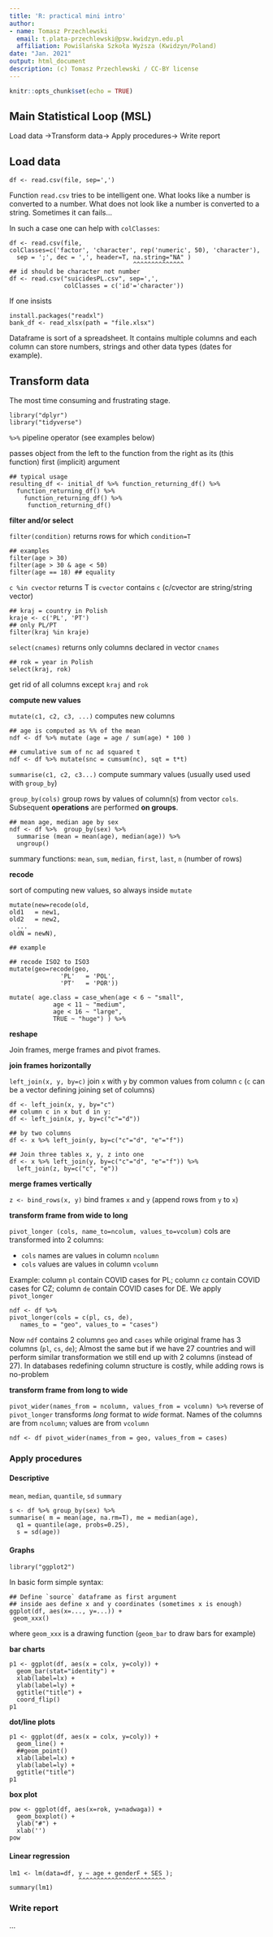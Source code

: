 ```yaml
---
title: 'R: practical mini intro'
author:
- name: Tomasz Przechlewski
  email: t.plata-przechlewski@psw.kwidzyn.edu.pl
  affiliation: Powiślańska Szkoła Wyższa (Kwidzyn/Poland)
date: "Jan. 2021"
output: html_document
description: (c) Tomasz Przechlewski / CC-BY license
---
```


```r
knitr::opts_chunk$set(echo = TRUE)
```

## Main Statistical Loop (MSL)

Load data →Transform data→ Apply procedures→ Write report

## Load data

```
df <- read.csv(file, sep=',')
```

Function `read.csv` tries to be intelligent one. What looks like a number
is converted to a number. What does not look like a number
is converted to a string. Sometimes it can fails...

In such a case one can help with `colClasses`:

```
df <- read.csv(file,
colClasses=c('factor', 'character', rep('numeric', 50), 'character'),
  sep = ';', dec = ',', header=T, na.string="NA" )
                                  ^^^^^^^^^^^^^^
## id should be character not number
df <- read.csv("suicidesPL.csv", sep=',', 
               colClasses = c('id'='character'))
```

If one insists

```
install.packages("readxl")
bank_df <- read_xlsx(path = "file.xlsx")
```

Dataframe is sort of a spreadsheet.
It contains multiple columns and each column can store numbers, strings and other data types
(dates for example).

## Transform data

The most time consuming and frustrating stage.

```
library("dplyr")
library("tidyverse")
```

`%>%` pipeline operator (see examples below)

passes object from the left to the function from the right as its (this function)
first (implicit) argument

```
## typical usage
resulting_df <- initial_df %>% function_returning_df() %>%
  function_returning_df() %>%
    function_returning_df() %>%
     function_returning_df()
```

**filter and/or select**

`filter(condition)`  returns rows for which `condition=T`

```
## examples
filter(age > 30)
filter(age > 30 & age < 50)
filter(age == 18) ## equality 
```

`c %in cvector` returns T is `cvector` contains `c`
(c/cvector are string/string vector)

```
## kraj = country in Polish
kraje <- c('PL', 'PT')
## only PL/PT
filter(kraj %in kraje)
```

`select(cnames)` returns only columns declared in vector `cnames`

```
## rok = year in Polish
select(kraj, rok)
```

get rid of all columns except `kraj` and `rok`

**compute new values**

`mutate(c1, c2, c3, ...)` computes new columns

```
## age is computed as %% of the mean
ndf <- df %>% mutate (age = age / sum(age) * 100 ) 

## cumulative sum of nc ad squared t
ndf <- df %>% mutate(snc = cumsum(nc), sqt = t*t) 
```

`summarise(c1, c2, c3...)` compute summary values (usually used used with `group_by`)

`group_by(cols)` group rows by values of column(s) from vector `cols`.
Subsequent **operations** are performed **on groups**.

```
## mean age, median age by sex
ndf <- df %>%  group_by(sex) %>%
  summarise (mean = mean(age), median(age)) %>%
  ungroup()
```

summary functions: `mean`, `sum`, `median`, `first`, `last`,  `n` (number of rows)

**recode**

sort of computing new values, so always inside `mutate`

```
mutate(new=recode(old,
old1   = new1,
old2   = new2,
  ...
oldN = newN),

## example

## recode ISO2 to ISO3
mutate(geo=recode(geo,
              'PL'   = 'POL',
              'PT'   = 'POR'))
```

```
mutate( age.class = case_when(age < 6 ~ "small",  
            age < 11 ~ "medium", 
            age < 16 ~ "large",
            TRUE ~ "huge") ) %>%

```

**reshape**

Join frames, merge frames and pivot frames.

**join frames horizontally**

`left_join(x, y, by=c)` join `x` with `y` by common values
from column `c` (`c` can be a vector defining joining set of columns)

```
df <- left_join(x, y, by="c")
## column c in x but d in y:
df <- left_join(x, y, by=c("c"="d"))

## by two columns
df <- x %>% left_join(y, by=c("c"="d", "e"="f"))

## Join three tables x, y, z into one
df <- x %>% left_join(y, by=c("c"="d", "e"="f")) %>%
  left_join(z, by=c("c", "e"))
```

**merge frames vertically**

`z <- bind_rows(x, y)` bind frames `x` and `y` (append rows from `y` to `x`)

**transform frame from wide to long**

`pivot_longer (cols, name_to=ncolum, values_to=vcolum)` cols are transformed into 2 columns:

* `cols` names are values in column `ncolumn`
* `cols` values are values in column `vcolumn`

Example:  column `pl` contain COVID cases for PL;
column `cz` contain COVID cases for CZ;
column `de` contain COVID cases for DE. We apply `pivot_longer`


```
ndf <- df %>%
pivot_longer(cols = c(pl, cs, de), 
   names_to = "geo", values_to = "cases")
```

Now `ndf` contains 2 columns `geo` and `cases` while original
frame has 3 columns (`pl`, `cs`, `de`); Almost the same but if we have 27 countries
and will perform similar transformation we still end up with 2 columns (instead of 27).
In databases redefining column structure is costly, while adding rows is no-problem

**transform frame from long to wide**

`pivot_wider(names_from = ncolumn, values_from = vcolumn) %>%` reverse of
 `pivot_longer` transforms *long* format to *wide* format. Names of the columns are
from `ncolumn`; values are from `vcolumn`

```
ndf <- df pivot_wider(names_from = geo, values_from = cases)
```


### Apply procedures

#### Descriptive

`mean`, `median`, `quantile`, `sd` `summary`

```
s <- df %>% group_by(sex) %>%
summarise( m = mean(age, na.rm=T), me = median(age), 
  q1 = quantile(age, probs=0.25),
  s = sd(age))
```


#### Graphs

```
library("ggplot2") 
```
In basic form simple syntax:

```
## Define `source` dataframe as first argument
## inside aes define x and y coordinates (sometimes x is enough)
ggplot(df, aes(x=..., y=...)) +
 geom_xxx()
```
where `geom_xxx` is a drawing function (`geom_bar` to draw bars for example)

**bar charts**

```
p1 <- ggplot(df, aes(x = colx, y=coly)) +
  geom_bar(stat="identity") +
  xlab(label=lx) +
  ylab(label=ly) +
  ggtitle("title") +
  coord_flip()
p1
```

**dot/line plots**

```
p1 <- ggplot(df, aes(x = colx, y=coly)) +
  geom_line() +
  ##geom_point()
  xlab(label=lx) +
  ylab(label=ly) +
  ggtitle("title") 
p1
```

**box plot**

```
pow <- ggplot(df, aes(x=rok, y=nadwaga)) +
  geom_boxplot() +
  ylab("#") +
  xlab('')
pow

```

#### Linear regression

```
lm1 <- lm(data=df, y ~ age + genderF + SES );
                   ^^^^^^^^^^^^^^^^^^^^^^^^
summary(lm1)
```

### Write report

...
